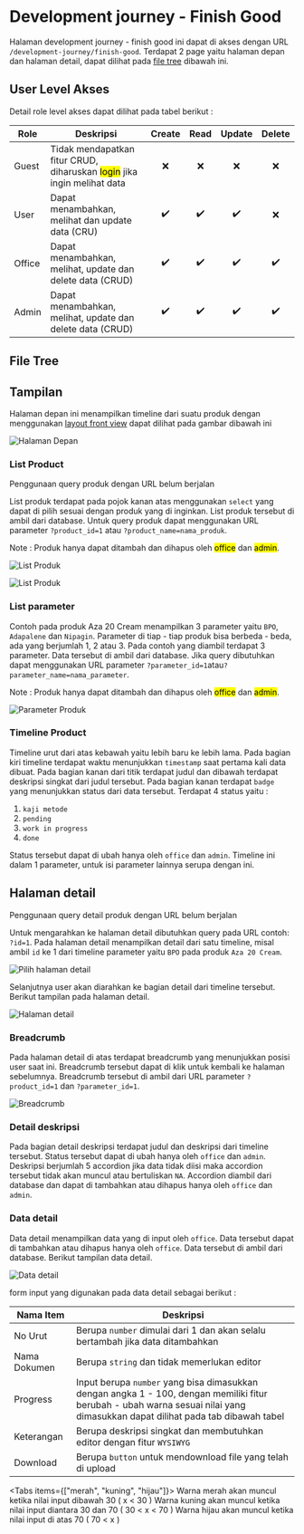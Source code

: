 # Development journey - Finish Good

Halaman development journey - finish good ini dapat di akses dengan URL `/development-journey/finish-good`. Terdapat 2 page yaitu halaman depan dan halaman detail, dapat dilihat pada [file tree](#file-tree) dibawah ini.


## User Level Akses

Detail role level akses dapat dilihat pada tabel berikut :

| Role   | Deskripsi                                                                           | Create | Read | Update | Delete |
| ------ | ----------------------------------------------------------------------------------- | :----: | :--: | :----: | :----: |
| Guest  | Tidak mendapatkan fitur CRUD, diharuskan <mark>login</mark> jika ingin melihat data |   ❌   |  ❌  |   ❌   |   ❌   |
| User   | Dapat menambahkan, melihat dan update data (CRU)                                    |   ✔️   |  ✔️  |   ✔️   |   ❌   |
| Office | Dapat menambahkan, melihat, update dan delete data (CRUD)                           |   ✔️   |  ✔️  |   ✔️   |   ✔️   |
| Admin  | Dapat menambahkan, melihat, update dan delete data (CRUD)                           |   ✔️   |  ✔️  |   ✔️   |   ✔️   |

## File Tree


<FileTree>
  <FileTree.Folder name="resource" defaultOpen>
    <FileTree.Folder name="views" defaultOpen>
      <FileTree.Folder name="pages" defaultOpen>
        <FileTree.Folder name="development-journey" defaultOpen>
          <FileTree.Folder name="finish-good" defaultOpen>
            <FileTree.File name="index.blade.php" />
            <FileTree.File name="detail.blade.php" />
          </FileTree.Folder>
        </FileTree.Folder>
      </FileTree.Folder>
    </FileTree.Folder>
  </FileTree.Folder>
</FileTree>

## Tampilan

Halaman depan ini menampilkan timeline dari suatu produk dengan menggunakan [layout front view](/layout-front-view) dapat dilihat pada gambar dibawah ini

![Halaman Depan](/front-view/development-journey/finish-good-1.png)

### List Product

<Callout type="warning" emoji="⚠️">
  Penggunaan query produk dengan URL belum berjalan
</Callout>

List produk terdapat pada pojok kanan atas menggunakan `select` yang dapat di pilih sesuai dengan produk yang di inginkan. List produk tersebut di ambil dari database. Untuk query produk dapat menggunakan URL parameter `?product_id=1` atau `?product_name=nama_produk`.

Note : Produk hanya dapat ditambah dan dihapus oleh <mark>office</mark> dan <mark>admin</mark>.

![List Produk](/front-view/development-journey/finish-good-5.png)

![List Produk](/front-view/development-journey/finish-good-4.png)

### List parameter

Contoh pada produk Aza 20 Cream menampilkan 3 parameter yaitu `BPO`, `Adapalene` dan `Nipagin`. Parameter di tiap - tiap produk bisa berbeda - beda, ada yang berjumlah 1, 2 atau 3. Pada contoh yang diambil terdapat 3 parameter. Data tersebut di ambil dari database. Jika query dibutuhkan dapat menggunakan URL parameter `?parameter_id=1`atau`?parameter_name=nama_parameter`.

Note : Produk hanya dapat ditambah dan dihapus oleh <mark>office</mark> dan <mark>admin</mark>.

![Parameter Produk](/front-view/development-journey/finish-good-6.png)

### Timeline Product

Timeline urut dari atas kebawah yaitu lebih baru ke lebih lama. Pada bagian kiri timeline terdapat waktu menunjukkan `timestamp` saat pertama kali data dibuat. Pada bagian kanan dari titik terdapat judul dan dibawah terdapat deskripsi singkat dari judul tersebut. Pada bagian kanan terdapat `badge` yang menunjukkan status dari data tersebut. Terdapat 4 status yaitu :

1. `kaji metode`
2. `pending`
3. `work in progress`
4. `done`

Status tersebut dapat di ubah hanya oleh `office` dan `admin`. Timeline ini dalam 1 parameter, untuk isi parameter lainnya serupa dengan ini.

## Halaman detail

<Callout type="warning" emoji="⚠️">
  Penggunaan query detail produk dengan URL belum berjalan
</Callout>

Untuk mengarahkan ke halaman detail dibutuhkan query pada URL contoh: `?id=1`. Pada halaman detail menampilkan detail dari satu timeline, misal ambil `id` ke 1 dari timeline parameter yaitu `BPO` pada produk `Aza 20 Cream`.

![Pilih halaman detail](/front-view/development-journey/finish-good-detail-2.png)

Selanjutnya user akan diarahkan ke bagian detail dari timeline tersebut. Berikut tampilan pada halaman detail.

![Halaman detail](/front-view/development-journey/finish-good-detail-1.png)

### Breadcrumb

Pada halaman detail di atas terdapat breadcrumb yang menunjukkan posisi user saat ini. Breadcrumb tersebut dapat di klik untuk kembali ke halaman sebelumnya. Breadcrumb tersebut di ambil dari URL parameter `?product_id=1` dan `?parameter_id=1`.

![Breadcrumb](/front-view/development-journey/finish-good-detail-3.png)

### Detail deskripsi

Pada bagian detail deskripsi terdapat judul dan deskripsi dari timeline tersebut. Status tersebut dapat di ubah hanya oleh `office` dan `admin`. Deskripsi berjumlah 5 accordion jika data tidak diisi maka accordion tersebut tidak akan muncul atau bertuliskan `NA`. Accordion diambil dari database dan dapat di tambahkan atau dihapus hanya oleh `office` dan `admin`.

### Data detail

Data detail menampilkan data yang di input oleh `office`. Data tersebut dapat di tambahkan atau dihapus hanya oleh `office`. Data tersebut di ambil dari database.
Berikut tampilan data detail.

![Data detail](/front-view/development-journey/finish-good-detail-4.png)

form input yang digunakan pada data detail sebagai berikut :

| Nama Item    | Deskripsi                                                                                                                                                                     |
| ------------ | ----------------------------------------------------------------------------------------------------------------------------------------------------------------------------- |
| No Urut      | Berupa `number` dimulai dari 1 dan akan selalu bertambah jika data ditambahkan                                                                                                |
| Nama Dokumen | Berupa `string` dan tidak memerlukan editor                                                                                                                                   |
| Progress     | Input berupa `number` yang bisa dimasukkan dengan angka 1 - 100, dengan memiliki fitur berubah - ubah warna sesuai nilai yang dimasukkan dapat dilihat pada tab dibawah tabel |
| Keterangan   | Berupa deskripsi singkat dan membutuhkan editor dengan fitur `WYSIWYG`                                                                                                        |
| Download     | Berupa `button` untuk mendownload file yang telah di upload                                                                                                                   |


<Tabs items={["merah", "kuning", "hijau"]}>
  <Tab>Warna merah akan muncul ketika nilai input dibawah 30 ( x < 30 )</Tab>
  <Tab>Warna kuning akan muncul ketika nilai input diantara 30 dan 70 ( 30 < x < 70 )</Tab>
  <Tab>Warna hijau akan muncul ketika nilai input di atas 70 ( 70 < x )</Tab>
</Tabs>
